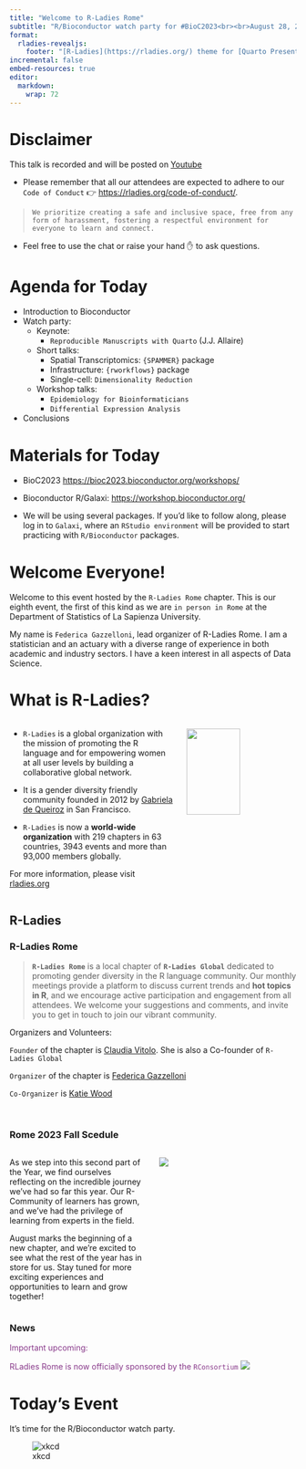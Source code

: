 ```yaml
---
title: "Welcome to R-Ladies Rome"
subtitle: "R/Bioconductor watch party for #BioC2023<br><br>August 28, 2023"
format: 
  rladies-revealjs:
    footer: "[R-Ladies](https://rladies.org/) theme for [Quarto Presentations](https://quarto.org/docs/presentations/revealjs/index.html). Code available on [GitHub](https://github.com/beatrizmilz/quarto-rladies-theme)."
incremental: false
embed-resources: true
editor: 
  markdown: 
    wrap: 72
---
```


# Disclaimer {background-color="#562457"}

This talk is recorded and will be posted on
[Youtube](https://www.youtube.com/@rladiesrome)

-   Please remember that all our attendees are expected to adhere to our
    `Code of Conduct` 👉 <https://rladies.org/code-of-conduct/>.

> `We prioritize creating a safe and inclusive space, free from any form of harassment, fostering a respectful environment for everyone to learn and connect.`

-   Feel free to use the chat or raise your hand ✋ to ask questions.

# Agenda for Today {.smaller}

-   Introduction to Bioconductor
-   Watch party:
    -   Keynote:
        -   `Reproducible Manuscripts with Quarto` (J.J. Allaire) 
    -   Short talks:
        -   Spatial Transcriptomics: `{SPAMMER}` package
        -   Infrastructure: `{rworkflows}` package
        -   Single-cell: `Dimensionality Reduction`
    -   Workshop talks:
        -   `Epidemiology for Bioinformaticians` 
        -   `Differential Expression Analysis`
-   Conclusions        

# Materials for Today

::: fragment
-   BioC2023 <https://bioc2023.bioconductor.org/workshops/>
:::
::: fragment
-   Bioconductor R/Galaxi: <https://workshop.bioconductor.org/>
:::
::: fragment
-   We will be using several packages. If you'd like to follow along, please log in to `Galaxi`, where an `RStudio environment` will be provided to start practicing with `R/Bioconductor` packages.
:::

# Welcome Everyone!

::: fragment
Welcome to this event hosted by the `R-Ladies Rome` chapter. This is our eighth event, the first of this kind as we are `in person in Rome` at the Department of Statistics of La Sapienza University.
:::
::: fragment
My name is `Federica Gazzelloni`, lead organizer of R-Ladies Rome. I am a statistician and an actuary with a diverse range of experience in both academic and industry sectors. I have a keen interest in all aspects of Data Science.
:::

# What is R-Ladies? {.smaller}

::: columns
::: {.column width="60%"}
::: fragment
-   `R-Ladies` is a global organization with the mission of promoting the R language and for empowering women at all user levels by building a collaborative global network.
:::
::: fragment    
-   It is a gender diversity friendly community founded in 2012 by [Gabriela de Queiroz](https://rladies.org/united-states-rladies/name/gabriela-de-queiroz/) in San Francisco.
:::
::: fragment
-   `R-Ladies` is now a **world-wide organization** with 219 chapters in 63 countries, 3943 events and more than 93,000 members globally.
:::

::: fragment
For more information, please visit [rladies.org](rladies.org)
:::

:::

::: {.column width="40%"}
![](https://media.giphy.com/media/meziKcZ0Jm1E0H6eqC/giphy.gif){width="70%"}
:::
:::

## R-Ladies {.smaller}

::: panel-tabset
### R-Ladies Rome

> **`R-Ladies Rome`** is a local chapter of **`R-Ladies Global`**
> dedicated to promoting gender diversity in the R language community.
> Our monthly meetings provide a platform to discuss current trends and
> **hot topics in R**, and we encourage active participation and
> engagement from all attendees. We welcome your suggestions and
> comments, and invite you to get in touch to join our vibrant
> community.

::: fragment
Organizers and Volunteers:

`Founder` of the chapter is [Claudia
Vitolo](https://rladies.org/italy-rladies/name/claudia-vitolo/). She is
also a Co-founder of `R-Ladies Global`

`Organizer` of the chapter is [Federica
Gazzelloni](https://federicagazzelloni.netlify.app)

`Co-Organizer` is [Katie
Wood](https://www.linkedin.com/in/katie-wood-omca%E2%84%A2-92060817/)
:::

<br>

### Rome 2023 Fall Scedule {.smaller}
::: columns
::: {.column width="50%"}
As we step into this second part of the Year, we find ourselves
reflecting on the incredible journey we've had so far this year. Our
R-Community of learners has grown, and we've had the privilege of
learning from experts in the field.

August marks the beginning of a new chapter, and we're excited to see
what the rest of the year has in store for us. Stay tuned for more
exciting experiences and opportunities to learn and grow together!
:::

::: {.column width="50%"}
![](https://media.giphy.com/media/l0HlTvwNTvPpJVQNG/giphy.gif)
:::

:::


### News

::: {style="color: #88398A"}
Important upcoming:

RLadies Rome is now officially sponsored by the
`RConsortium`
![](images/rconsortium.png)
:::


:::

# Today's Event {.smaller}

It's time for the R/Bioconductor watch party.

![xkcd](https://imgs.xkcd.com/comics/flash_games.png){fig-align="center"}

